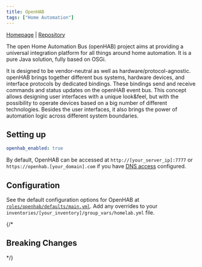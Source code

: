 ```yaml
---
title: OpenHAB
tags: ["Home Automation"]
---
```



[Homepage](https://www.openhab.org/) |
[Repository](https://github.com/openhab/openhab-distro)

<Tags tags={frontmatter.tags} />

The open Home Automation Bus (openHAB) project aims at providing a universal integration platform for all things around home automation. It is a pure Java solution, fully based on OSGi.

It is designed to be vendor-neutral as well as hardware/protocol-agnostic. openHAB brings together different bus systems, hardware devices, and interface protocols by dedicated bindings. These bindings send and receive commands and status updates on the openHAB event bus. This concept allows designing user interfaces with a unique look&feel, but with the possibility to operate devices based on a big number of different technologies. Besides the user interfaces, it also brings the power of automation logic across different system boundaries.

## Setting up

```yaml title="inventories/homelab/group_vars/homelab.yml"
openhab_enabled: true
```

By default, OpenHAB can be accessed at `http://[your_server_ip]:7777` or `https://openhab.[your_domain].com` if you have [DNS access](../../guides/dns-access/) configured.

## Configuration

See the default configuration options for OpenHAB at [`roles/openhab/defaults/main.yml`](https://github.com/Dylancyclone/ansible-homelab-orchestration/blob/main/roles/openhab/defaults/main.yml).
Add any overrides to your `inventories/[your_inventory]/group_vars/homelab.yml` file.

{/* 

## Breaking Changes

*/}